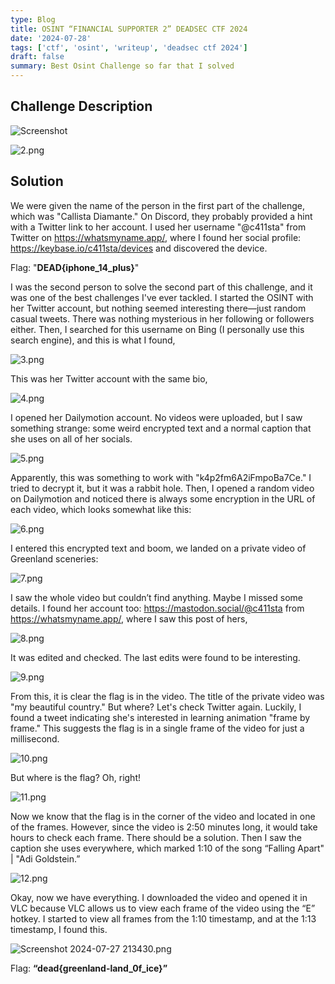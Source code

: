 ```yaml
---
type: Blog
title: OSINT “FINANCIAL SUPPORTER 2” DEADSEC CTF 2024
date: '2024-07-28'
tags: ['ctf', 'osint', 'writeup', 'deadsec ctf 2024']
draft: false
summary: Best Osint Challenge so far that I solved
---
```


## Challenge Description

![Screenshot](/static/writeups/fin/1.png)

![2.png](/static/writeups/fin/2.png)

## Solution

We were given the name of the person in the first part of the challenge, which was "Callista Diamante." On Discord, they probably provided a hint with a Twitter link to her account. I used her username "@c411sta" from Twitter on https://whatsmyname.app/, where I found her social profile: https://keybase.io/c411sta/devices and discovered the device.

Flag: "**DEAD\{iphone_14_plus\}**"

I was the second person to solve the second part of this challenge, and it was one of the best challenges I've ever tackled. I started the OSINT with her Twitter account, but nothing seemed interesting there—just random casual tweets. There was nothing mysterious in her following or followers either. Then, I searched for this username on Bing (I personally use this search engine), and this is what I found,

![3.png](/static/writeups/fin/3.png)

This was her Twitter account with the same bio,

![4.png](/static/writeups/fin/4.png)

I opened her Dailymotion account. No videos were uploaded, but I saw something strange: some weird encrypted text and a normal caption that she uses on all of her socials.

![5.png](/static/writeups/fin/5.png)

Apparently, this was something to work with "k4p2fm6A2iFmpoBa7Ce." I tried to decrypt it, but it was a rabbit hole. Then, I opened a random video on Dailymotion and noticed there is always some encryption in the URL of each video, which looks somewhat like this:

![6.png](/static/writeups/fin/6.png)

I entered this encrypted text and boom, we landed on a private video of Greenland sceneries:

![7.png](/static/writeups/fin/7.png)

I saw the whole video but couldn’t find anything. Maybe I missed some details. I found her account too: https://mastodon.social/@c411sta from https://whatsmyname.app/, where I saw this post of hers,

![8.png](/static/writeups/fin/8.png)

It was edited and checked. The last edits were found to be interesting.

![9.png](/static/writeups/fin/9.png)

From this, it is clear the flag is in the video. The title of the private video was "my beautiful country." But where? Let's check Twitter again. Luckily, I found a tweet indicating she's interested in learning animation "frame by frame." This suggests the flag is in a single frame of the video for just a millisecond.

![10.png](/static/writeups/fin/10.png)

But where is the flag? Oh, right!

![11.png](/static/writeups/fin/11.png)

Now we know that the flag is in the corner of the video and located in one of the frames. However, since the video is 2:50 minutes long, it would take hours to check each frame. There should be a solution. Then I saw the caption she uses everywhere, which marked 1:10 of the song “Falling Apart" | "Adi Goldstein.”

![12.png](/static/writeups/fin/12.png)

Okay, now we have everything. I downloaded the video and opened it in VLC because VLC allows us to view each frame of the video using the “E” hotkey. I started to view all frames from the 1:10 timestamp, and at the 1:13 timestamp, I found this.

![Screenshot 2024-07-27 213430.png](/static/writeups/fin/13.png)

Flag: **“dead\{greenland-land_0f_ice\}”**